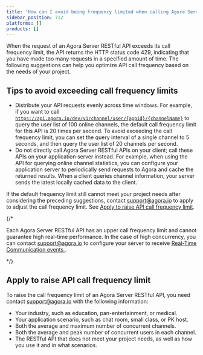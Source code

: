 ```yaml
---
title: 'How can I avoid being frequency limited when calling Agora Server RESTful APIs?'
sidebar_position: 712
platforms: []
products: []
---
```



When the request of an Agora Server RESTful API exceeds its call frequency limit, the API returns the HTTP status code 429, indicating that you have made too many requests in a specified amount of time. The following suggestions can help you optimize API call frequency based on the needs of your project.

## Tips to avoid exceeding call frequency limits

- Distribute your API requests evenly across time windows.
  For example, if you want to call [`https://api.agora.io/dev/v1/channel/user/{appid}/{channelName}`](../../video-calling/reference/channel-management-rest-api) to query the user list of 100 online channels, the default call frequency limit for this API is 20 times per second. To avoid exceeding the call frequency limit, you can set the query interval of a single channel to 5 seconds, and then query the user list of 20 channels per second.
- Do not directly call Agora Server RESTful APIs on your client; call these APIs on your application server instead.
  For example, when using the API for querying online channel statistics, you can configure your application server to periodically send requests to Agora and cache the returned results. When a client queries channel information, your server sends the latest locally cached data to the client.

If the default frequency limit still cannot meet your project needs after considering the preceding suggestions, contact [support@agora.io](mailto:support@agora.io) to apply to adjust the call frequency limit. See <a href="#raiselimit">Apply to raise API call frequency limit</a>.

{/* <div class="alert note">
  Each Agora Server RESTful API has an upper call frequency limit and cannot
  guarantee high real-time performance. In the case of high concurrency, you can
  contact
  <a href="mailto:support@agora.io">support@agora.io</a> to
  configure your server to receive
  <a href="https://docs-preprod.agora.io/en/Agora%20Platform/rtc_eventtype?platform=Android">
    Real-Time Communication events
  </a>
  .
</div> */}

<a name="raiselimit"></a>
## Apply to raise API call frequency limit

To raise the call frequency limit of an Agora Server RESTful API, you need contact [support@agora.io](mailto:support@agora.io) with the following information:

- Your industry, such as education, pan-entertainment, or medical.
- Your application scenario, such as chat room, small class, or PK host.
- Both the average and maximum number of concurrent channels.
- Both the average and peak number of concurrent users in each channel.
- The RESTful API that does not meet your project needs, as well as how you use it and in what scenarios.
